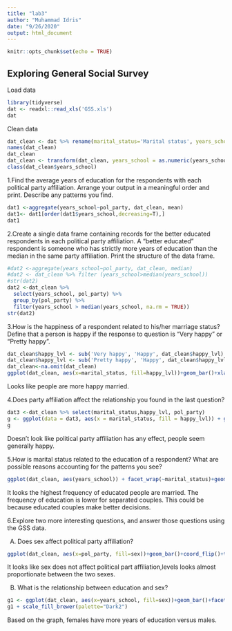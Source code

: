 ```yaml
---
title: "lab3"
author: "Muhammad Idris"
date: "9/26/2020"
output: html_document
---
```


```r
knitr::opts_chunk$set(echo = TRUE)
```

## Exploring General Social Survey

Load data
```r
library(tidyverse)
dat <- readxl::read_xls('GSS.xls')
dat
```

Clean data  
```r
dat_clean <- dat %>% rename(marital_status='Marital status', years_school='Highest year of school completed', sex='Respondents sex', pol_party='Political party affiliation', happy_lvl='General happiness')
names(dat_clean)
dat_clean
dat_clean <- transform(dat_clean, years_school = as.numeric(years_school))
class(dat_clean$years_school)
```

1.Find the average years of education for the respondents with each political party affiliation. Arrange your output in a meaningful order and print. Describe any patterns you find.  

```r
dat1 <-aggregate(years_school~pol_party, dat_clean, mean)
dat1<- dat1[order(dat1$years_school,decreasing=T),]
dat1
```
  
2.Create a single data frame containing records for the better educated respondents in each political party affiliation. A “better educated” respondent is someone who has strictly more years of education than the median in the same party affiliation. Print the structure of the data frame.

```r
#dat2 <-aggregate(years_school~pol_party, dat_clean, median)
#dat2 <- dat_clean %>% filter (years_school>median(years_school))
#str(dat2)
dat2 <-dat_clean %>% 
  select(years_school, pol_party) %>%
  group_by(pol_party) %>% 
  filter(years_school > median(years_school, na.rm = TRUE))
str(dat2)
```
  
3.How is the happiness of a respondent related to his/her marriage status? Define that a person is happy if the response to question is “Very happy” or “Pretty happy”.  

```r
dat_clean$happy_lvl <- sub('Very happy', 'Happy', dat_clean$happy_lvl)
dat_clean$happy_lvl <- sub('Pretty happy', 'Happy', dat_clean$happy_lvl)
dat_clean<-na.omit(dat_clean)
ggplot(dat_clean, aes(x=marital_status, fill=happy_lvl))+geom_bar()+xlab("Marital status")
```  
  
Looks like people are more happy married.  

4.Does party affiliation affect the relationship you found in the last question?  
```r
dat3 <-dat_clean %>% select(marital_status,happy_lvl, pol_party)
g <- ggplot(data = dat3, aes(x = marital_status, fill = happy_lvl)) + geom_bar(position = "fill") +coord_flip()+facet_wrap(~pol_party)
g
```  

Doesn't look like political party affiliation has any effect, people seem generally happy.  

5.How is marital status related to the education of a respondent? What are possible reasons accounting for the patterns you see? 

```r
ggplot(dat_clean, aes(years_school)) + facet_wrap(~marital_status)+geom_histogram(bins=10)
```  

It looks the highest frequency of educated people are married. The frequency of education is lower for separated couples. This could be because educated couples make better decisions.  

6.Explore two more interesting questions, and answer those questions using the GSS data.

A) Does sex affect political party affiliation?  

```r
ggplot(dat_clean, aes(x=pol_party, fill=sex))+geom_bar()+coord_flip()+theme_bw()+facet_wrap(~sex, scales="free_x")
```  

It looks like sex does not affect political part affiliation,levels looks almost proportionate between the two sexes.  

B) What is the relationship between education and sex?  

```r
g1 <- ggplot(dat_clean, aes(x=years_school, fill=sex))+geom_bar()+facet_wrap(~sex, scales="free_x")
g1 + scale_fill_brewer(palette="Dark2")
```  

Based on the graph, females have more years of education versus males. 